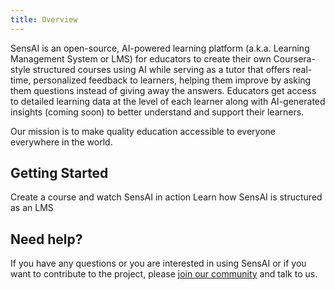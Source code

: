 ```yaml
---
title: Overview
---
```


SensAI is an open-source, AI-powered learning platform (a.k.a. Learning Management System or LMS) for educators to create their own Coursera-style structured courses using AI while serving as a tutor that offers real-time, personalized feedback to learners, helping them improve by asking them questions instead of giving away the answers. Educators get access to detailed learning data at the level of each learner along with AI-generated insights (coming soon) to better understand and support their learners.

Our mission is to make quality education accessible to everyone everywhere in the world.

## Getting Started

<CardGroup cols={2}>
  <Card
    title="Quickstart"
    icon="pen-to-square"
    href="./quickstart"
  >
    Create a course and watch SensAI in action
  </Card>
  <Card
    title="Glossary"
    icon="book-open"
    href="./glossary"
  >
    Learn how SensAI is structured as an LMS
  </Card>
</CardGroup>

## Need help?

If you have any questions or you are interested in using SensAI or if you want to contribute to the project, please [join our community](https://chat.whatsapp.com/LmiulDbWpcXIgqNK6fZyxe) and talk to us.
